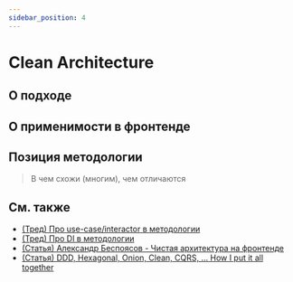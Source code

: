 ```yaml
---
sidebar_position: 4
---
```



# Clean Architecture

<WIP ticket="165" />

## О подходе

## О применимости в фронтенде

## Позиция методологии

> В чем схожи (многим), чем отличаются

## См. также

- [(Тред) Про use-case/interactor в методологии](https://t.me/feature_sliced/3897)
- [(Тред) Про DI в методологии](https://t.me/feature_sliced/4592)
- [(Статья) Александр Беспоясов - Чистая архитектура на фронтенде](https://bespoyasov.ru/blog/clean-architecture-on-frontend/)
- [(Статья) DDD, Hexagonal, Onion, Clean, CQRS, … How I put it all together](https://herbertograca.com/2017/11/16/explicit-architecture-01-ddd-hexagonal-onion-clean-cqrs-how-i-put-it-all-together/)
